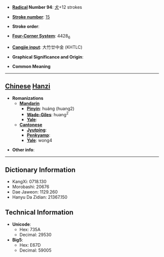 * '''[[Wiktionary:Chinese radical index| Radical]] Number 94''': [[Wiktionary:Chinese radical index 犬|犬]]+12 strokes

* '''[[Wiktionary:Chinese total strokes index|Stroke number]]''': [[Wiktionary:Chinese total strokes index 15|15]]

* '''Stroke order''': 

* '''[[Wiktionary:Chinese four corner index|Four-Corner System]]''': 4428<sub>6</sub>

* '''[[Wiktionary:Chinese Cangjie index|Cangjie input]]''': 大竹廿中金 (KHTLC)

* '''Graphical Significance and Origin''': 

* '''Common Meaning'''

----

== [[Chinese]] [[Hanzi]] ==

* '''Romanizations'''
** '''[[Mandarin]]'''
*** '''[[Pinyin]]''': huáng (huang2)
*** '''[[Wade-Giles]]''': huang<sup>2</sup>
*** '''[[Yale]]''': 
** '''[[Cantonese]]'''
*** '''[[Jyutping]]''':
*** '''[[Penkyamp]]''': 
*** '''[[Yale]]''': wong4

* '''Other info''': 

----

== Dictionary Information ==

* KangXi: 0718.130
* Morobashi: 20676
* Dae Jaweon: 1129.260
* Hanyu Da Zidian: 21367.150

== Technical Information ==

* '''Unicode''':
** Hex: 735A
** Decimal: 29530
* '''Big5''':
** Hex: E67D
** Decimal: 59005